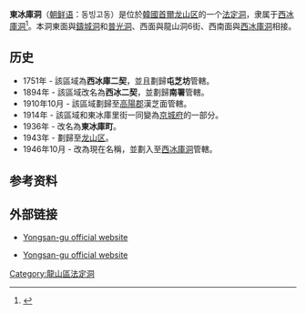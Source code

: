 {{Infobox Korean settlement
| title=東冰庫洞
| img= 
| imgwidth= 
| imgcaption=
| hangul=동빙고동
| hanja=東氷庫洞
| rr=Dongbinggo-dong
| mr=Tongbinggo-tong
| area_km2=
| pop=
| popnote=
| popyear=
| popden_km2= 
| popdennote=
| divs=
| map=
| mapcaption=
}}
'''東冰庫洞'''（[[朝鲜语|朝鲜语]]：동빙고동）是位於[[大韓民國|韓國]][[首爾|首爾]][[龙山区_(首尔)|龙山区]]的一个[[法定洞|法定洞]]，隶属于[[西冰庫洞|西冰庫洞]]<ref name="encyber">{{cite web |url=http://www.encyber.com/search_w/ctdetail.php?masterno=763888&contentno=763888 |title=동빙고동 (Dongbinggo-dong 東氷庫洞) |publisher=Doosan Encyclopedia |accessdate=2008-04-21 |language=ko }}{{dead link|date=2018年1月 |bot=InternetArchiveBot |fix-attempted=yes }}</ref>。本洞東面與[[鑄城洞|鑄城洞]]和[[普光洞|普光洞]]、西面與龍山洞6街、西南面與[[西冰庫洞|西冰庫洞]]相接。

==历史==
*1751年 - 該區域為'''西冰庫二契'''，並且劃歸'''屯芝坊'''管轄。
*1894年 - 該區域改名為'''西冰二契'''，並劃歸'''南署'''管轄。
*1910年10月 - 該區域劃歸至[[高陽郡|高陽郡]]漢芝面管轄。
*1914年 - 該區域和東冰庫里街一同變為[[京城府|京城府]]的一部分。
*1936年 - 改名為'''東冰庫町'''。
*1943年 - 劃歸至[[龙山区_(首尔)|龙山区]]。
*1946年10月 - 改為現在名稱，並劃入至[[西冰庫洞|西冰庫洞]]管轄。

==参考资料==
{{Reflist}}

==外部链接==
*{{en}} [https://web.archive.org/web/20070928234341/http://yongsan.go.kr/eng/ Yongsan-gu official website]
*{{ko}} [http://yongsan.go.kr/ Yongsan-gu official website]

{{首尔特别市龙山区}}

[[Category:龍山區法定洞|Category:龍山區法定洞]]
